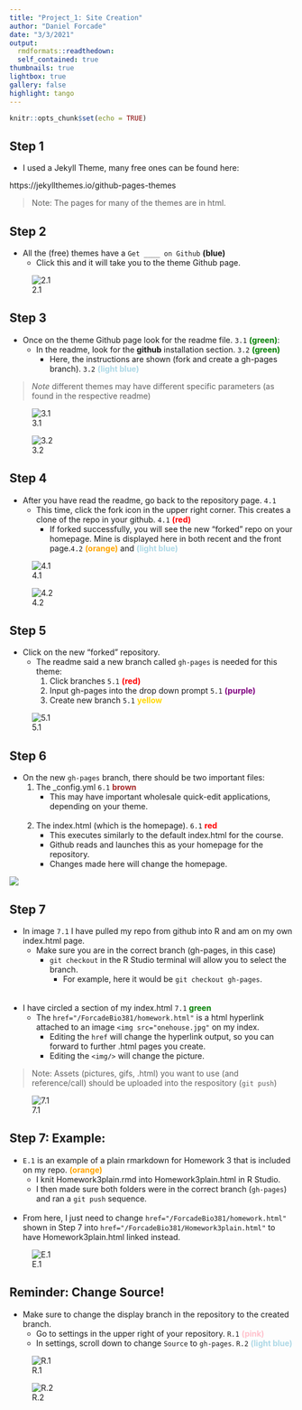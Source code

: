 ```yaml
---
title: "Project_1: Site Creation"
author: "Daniel Forcade"
date: "3/3/2021"
output:   
  rmdformats::readthedown:
  self_contained: true
thumbnails: true
lightbox: true
gallery: false
highlight: tango
---
```


```r
knitr::opts_chunk$set(echo = TRUE)
```

## Step 1  
* I used a Jekyll Theme, many free ones can be found here:  

https://jekyllthemes.io/github-pages-themes

> Note: The pages for many of the themes are in html.

## Step 2  
* All the (free) themes have a `Get ____ on Github` **(blue)**
  + Click this and it will take you to the theme Github page.
  
![2.1](proj1_1.png)  
  
## Step 3  
* Once on the theme Github page look for the readme file. `3.1` <span style="color:green">**(green)**</span>: 
  + In the readme, look for the **github** installation section. `3.2` <span style="color:green">**(green)**</span> 
    + Here, the instructions are shown (fork and create a gh-pages branch). `3.2` <span style="color:lightblue">**(light blue)**</span>
    
> *Note* different themes may have different specific parameters (as found in the respective readme)
  
![3.1](proj1_2.jpg)  

![3.2](proj1_3.jpg)  
  
## Step 4 
* After you have read the readme, go back to the repository page. `4.1`
  + This time, click the fork icon in the upper right corner.  This creates a clone of the repo in your github. `4.1` <span style="color:red">**(red)**</span>  
    + If forked successfully, you will see the new "forked" repo on your homepage.  Mine is displayed here in both recent and the front page.`4.2` <span style="color:orange">**(orange)**</span> and <span style="color:lightblue">**(light blue)**</span>
  
![4.1](proj1_2.jpg)

![4.2](proj1_4.jpg)  
  
## Step 5  
* Click on the new "forked" repository.  
  + The readme said a new branch called `gh-pages` is needed for this theme:
    1. Click branches `5.1` <span style="color:red">**(red)**</span>  
    2. Input gh-pages into the drop down prompt `5.1` <span style="color:purple">**(purple)**</span>  
    3. Create new branch `5.1` <span style="color:gold">**yellow**</span> 

![5.1](proj1_5.jpg)  
  
## Step 6  
* On the new `gh-pages` branch, there should be two important files:  
  1. The _config.yml `6.1` <span style="color:brown">**brown**</span>  
      + This may have important wholesale quick-edit applications, depending on your theme.  
<br />  

  2. The index.html (which is the homepage). `6.1` <span style="color:red">**red**</span>  
      + This executes similarly to the default index.html for the course.  
      + Github reads and launches this as your homepage for the repository.
      + Changes made here will change the homepage.

![](proj1_6.jpg)  
  
## Step 7
* In image `7.1` I have pulled my repo from github into R and am on my own index.html page.  
  + Make sure you are in the correct branch (gh-pages, in this case)
    + `git checkout` in the R Studio terminal will allow you to select the branch.  
      + For example, here it would be `git checkout gh-pages`.  
<br />  
* I have circled a section of my index.html `7.1` <span style="color:green">**green**</span>  
  + The `href="/ForcadeBio381/homework.html"` is a html hyperlink attached to an image `<img src="onehouse.jpg"` on my index.  
    + Editing the `href` will change the hyperlink output, so you can forward to further .html pages you create.  
    + Editing the `<img/>` will change the picture. 
    
> Note: Assets (pictures, gifs, .html) you want to use (and reference/call) should be uploaded into the respository (`git push`)

![7.1](proj1_7.jpg)  


## Step 7: Example: 
* `E.1` is an example of a plain rmarkdown for Homework 3 that is included on my repo.  <span style="color:Orange">**(orange)**</span>  
  + I knit Homework3plain.rmd into Homework3plain.html in R Studio.  
  + I then made sure both folders were in the correct branch (`gh-pages`) and ran a `git push` sequence.  
  <br />  
  
* From here, I just need to change `href="/ForcadeBio381/homework.html"` shown in Step 7 into `href="/ForcadeBio381/Homework3plain.html"` to have Homework3plain.html linked instead.

![E.1](proj1_8.jpg)


## Reminder: Change Source!
* Make sure to change the display branch in the repository to the created branch.
  + Go to settings in the upper right of your repository. `R.1` <span style="color:pink">**(pink)**</span>  
  + In settings, scroll down to change `Source` to `gh-pages`. `R.2` <span style="color:lightblue">**(light blue)**</span> 
  
![R.1](proj1_9.jpg)  

![R.2](proj1_10.jpg)
